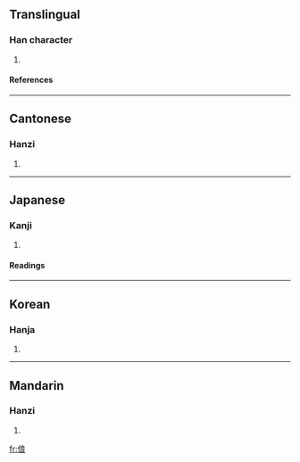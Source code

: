==Translingual==
===Han character===
{{Han char|rn=9|rad=人|as=07|sn=9|four=2323<sub>2</sub>|canj=人戈日女 (OIAV), X人戈日女 (XOIAV)}}
# {{defn|Han|sort=人07}}
====References====
{{Han ref|kx=0104.200|dkj=00678|dj=0221.040|hdz=10166.090|uh=4FCD|ud=20429|bh=CDDD|bd=52701}}
----
==Cantonese==
===Hanzi===
{{yue-hanzi|jyut=|y=leung4}}
# {{defn|Cantonese}}
----
==Japanese==
===Kanji===
{{ja-kanji|grade=|rs=人07}}
# {{defn|Japanese}} 
====Readings====
{{ja-readings|on=[[りょう]] (ryō), [[ろう]] (rō)|kun=[[さまよう]] (samayou)}}
----
==Korean==
===Hanja===
{{ko-hanja|hangeul=량|rv=ryang|mr=ryang}}
# {{defn|Korean}}
----
==Mandarin==
===Hanzi===
{{cmn-hanzi|pin=[[láng]] (lang2)|wg=lang<sup>2</sup>}}
# {{defn|Mandarin}}

[[fr:俍]]